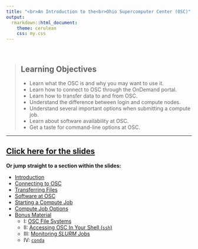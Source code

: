 ```yaml
---
title: "<br>An Introduction to the<br>Ohio Supercomputer Center (OSC)"
output:
  rmarkdown::html_document:
    theme: cerulean
    css: my.css
---
```


<br>

> ## Learning Objectives
>
> * Learn what the OSC is and why you may want to use it.
> * Learn how to connect to OSC through the OnDemand portal.
> * Learn how to transfer data to and from OSC.
> * Understand the difference between login and compute nodes.
> * Understand several important options when submitting a compute job.
> * Learn about software availability at OSC.
> * Get a taste for command-line options at OSC.

------------

## <a href="03-OSC-slides.html" target="_blank">Click here for the slides</a>


**Or jump straight to a section within the slides:**

- [Introduction](03-OSC-slides.html#introduction)
- [Connecting to OSC](03-OSC-slides.html#connect)
- [Transferring Files](03-OSC-slides.html#transfer)
- [Software at OSC](03-OSC-slides.html#software)
- [Starting a Compute Job](03-OSC-slides.html#jobs)
- [Compute Job Options](03-OSC-slides.html#job_options)
- [Bonus Material](03-OSC-slides.html#bonus)
  - I: [OSC File Systems](03-OSC-slides.html#filesystems)
  - II: [Accessing OSC In Your Shell (`ssh`)](03-OSC-slides.html#shell)
  - III: [Monitoring *SLURM* Jobs](03-OSC-slides.html#monitor)
  - IV: [`conda`](03-OSC-slides.html#conda)

<br> <br> <br>
